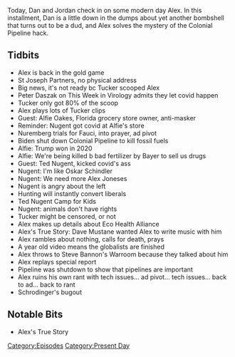 {{DEFAULTSORT:
    #_EPISODE_0557:May 11, 2021
}}{{Episode
    | title           = May 11, 2021
    | caption         = Listen to this episode on [https://knowledgefight.libsyn.com/557-may-11-2021 Libsyn] [https://open.spotify.com/episode/2tF4cxT5VDCbxYovYzb4nz Spotify]
    | episodeNumber   = 557
    | length          = 01:21:39
    | airDate         = May 14, 2021
    | coverageDate    = May 11, 2021
    | episodeType     = [[:Category:Present Day|Present Day]]
    | appearance      = [[Peter Daszak]], [[Alfie Oakes]], [[Ted Nugent]], [[Anthony Fauci]], [[Dave Mustane]]
    | previousEpisode = [[556: May 6-7, 2021]]
    | nextEpisode     = [[558: May 8-9, 2003]]
}}

{{Stub}}

Today, Dan and Jordan check in on some modern day Alex.  In this installment, Dan is a little down in the dumps about yet another bombshell that turns out to be a dud, and Alex solves the mystery of the Colonial Pipeline hack.

==Tidbits==

*Alex is back in the gold game
*St Joseph Partners, no physical address
*Big news, it's not ready bc Tucker scooped Alex
*Peter Daszak on This Week in Virology admits they let covid happen
*Tucker only got 80% of the scoop
*Alex plays lots of Tucker clips
*Guest: Alfie Oakes, Florida grocery store owner, anti-masker
*Reminder: Nugent got covid at Alfie's store
*Nuremberg trials for Fauci, into prayer, ad pivot
*Biden shut down Colonial Pipeline to kill fossil fuels
*Alfie: Trump won in 2020
*Alfie: We're being killed b bad fertilizer by Bayer to sell us drugs
*Guest: Ted Nugent, kicked covid's ass
*Nugent: I'm like Oskar Schindler
*Nugent: We need more Alex Joneses
*Nugent is angry about the left
*Hunting will instantly convert liberals
*Ted Nugent Camp for Kids
*Nugent: animals don't have rights
*Tucker might be censored, or not
*Alex makes up details about Eco Health Alliance
*Alex's True Story: Dave Mustane wanted Alex to write music with him
*Alex rambles about nothing, calls for death, prays
*A year old video means the globalists are finished
*Alex throws to Steve Bannon's Warroom because they talked about him
*Alex replays special report
*Pipeline was shutdown to show that pipelines are important
*Alex ruins his own rant with tech issues... ad pivot... tech issues... back to ad... back to rant
*Schrodinger's bugout

==Notable Bits==

*Alex's True Story

[[Category:Episodes]]
[[Category:Present Day]]
